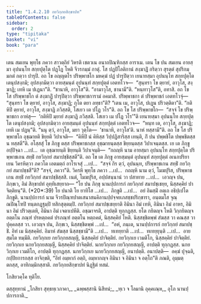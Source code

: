 ```yaml
---
title: "1.4.2.10 กยวิกฺกยสิกฺขาปท"
tableOfContents: false
sidebar:
  order: 2
type: "tipitaka"
basket: "vi"
book: "para"
---
```



<DynamicBreadcrumb />

<Division number="593" book="para">

<Paragraph number="2238" book="para">
เตน สมเยน พุทฺโธ ภควา สาวตฺถิยํ วิหรติ เชตวเน อนาถปิณฺฑิกสฺส อาราเม. เตน โข ปน สมเยน อายสฺมา อุปนนฺโท สกฺยปุตฺโต ปฏฺโฏ โหติ จีวรกมฺมํ กาตุํ. โส ปฏปิโลติกานํ สงฺฆาฏิํ กริตฺวา สุรตฺตํ สุปริกมฺมกตํ กตฺวา ปารุปิ. อถ โข อญฺญตโร ปริพฺพาชโก มหคฺฆํ ปฏํ ปารุปิตฺวา เยนายสฺมา อุปนนฺโท สกฺยปุตฺโต เตนุปสงฺกมิ; อุปสงฺกมิตฺวา อายสฺมนฺตํ อุปนนฺทํ สกฺยปุตฺตํ เอตทโวจ—  “สุนฺทรา โข ตฺยายํ, อาวุโส, สงฺฆาฏิ; เทหิ เม ปเฏนา”ติ. “ชานาหิ, อาวุโส”ติ. “อามาวุโส, ชานามี”ติ. “หนฺทาวุโส”ติ, อทาสิ. อถ โข โส ปริพฺพาชโก ตํ สงฺฆาฏิํ ปารุปิตฺวา ปริพฺพาชการามํ อคมาสิ. ปริพฺพาชกา ตํ ปริพฺพาชกํ เอตทโวจุํ—  “สุนฺทรา โข ตฺยายํ, อาวุโส, สงฺฆาฏิ; กุโต ตยา ลทฺธา”ติ? “เตน เม, อาวุโส, ปเฏน ปริวตฺติตา”ติ. “กติหิปิ ตฺยายํ, อาวุโส, สงฺฆาฏิ ภวิสฺสติ, โสเยว เต ปโฏ วโร”ติ.
</Paragraph>

<Paragraph number="2239" book="para">
อถ โข โส ปริพฺพาชโก—  “สจฺจํ โข ปริพฺพาชกา อาหํสุ—  ‘กติหิปิ มฺยายํ สงฺฆาฏิ ภวิสฺสติ. โสเยว เม ปโฏ วโร’”ติ เยนายสฺมา อุปนนฺโท สกฺยปุตฺโต เตนุปสงฺกมิ; อุปสงฺกมิตฺวา อายสฺมนฺตํ อุปนนฺทํ สกฺยปุตฺตํ เอตทโวจ—  “หนฺท เต, อาวุโส, สงฺฆาฏิ; เทหิ เม ปฏนฺ”ติ. “นนุ ตฺวํ, อาวุโส, มยา วุตฺโต—  ‘ชานาหิ, อาวุโส’ติ. นาหํ ทสฺสามี”ติ. อถ โข โส ปริพฺพาชโก อุชฺฌายติ ขิยฺยติ วิปาเจติ—  “คิหีปิ นํ คิหิสฺส วิปฺปฏิสาริสฺส เทนฺติ, กิํ ปน ปพฺพชิโต ปพฺพชิตสฺส น ทสฺสตี”ติ.
</Paragraph>

<Paragraph number="2240" book="para">
อโสฺสสุํ โข ภิกฺขู ตสฺส ปริพฺพาชกสฺส อุชฺฌายนฺตสฺส ขิยฺยนฺตสฺส วิปาเจนฺตสฺส. เย เต ภิกฺขู อปฺปิจฺฉา …เป…  เต อุชฺฌายนฺติ ขิยฺยนฺติ วิปาเจนฺติ—  “กถญฺหิ นาม อายสฺมา อุปนนฺโท สกฺยปุตฺโต ปริพฺพาชเกน สทฺธิํ กยวิกฺกยํ สมาปชฺชิสฺสตี”ติ.
</Paragraph>

<Paragraph number="2241" book="para">
อถ โข เต ภิกฺขู อายสฺมนฺตํ อุปนนฺทํ สกฺยปุตฺตํ อเนกปริยาเยน วิครหิตฺวา ภควโต เอตมตฺถํ อาโรเจสุํ …เป…  “สจฺจํ กิร ตฺวํ, อุปนนฺท, ปริพฺพาชเกน สทฺธิํ กยวิกฺกยํ สมาปชฺชสี”ติ? “สจฺจํ, ภควา”ติ. วิครหิ พุทฺโธ ภควา …เป…  กถญฺหิ นาม ตฺวํ, โมฆปุริส, ปริพฺพาชเกน สทฺธิํ กยวิกฺกยํ สมาปชฺชิสฺสสิ. เนตํ, โมฆปุริส, อปฺปสนฺนานํ วา ปสาทาย …เป…  เอวญฺจ ปน, ภิกฺขเว, อิมํ สิกฺขาปทํ อุทฺทิเสยฺยาถ—
</Paragraph>

</Division>
<Division number="594" book="para">

<Paragraph number="2242" book="para">
<Emphasis>“โย ปน ภิกฺขุ นานปฺปการกํ กยวิกฺกยํ สมาปชฺเชยฺย, นิสฺสคฺคิยํ ปาจิตฺติยนฺ”</Emphasis>ติ. (*20*:<Emphasis>39</Emphasis>)
</Paragraph>

</Division>
<Division number="595" book="para">

<Paragraph number="2243" book="para">
<Emphasis>โย ปนา</Emphasis>ติ โย ยาทิโส …เป…  <Emphasis>ภิกฺขู</Emphasis>ติ …เป…  อยํ อิมสฺมิํ อตฺเถ อธิปฺเปโต ภิกฺขูติ.
</Paragraph>

<Paragraph number="2244" book="para">
<Emphasis>นานปฺปการกํ</Emphasis> นาม จีวรปิณฺฑปาตเสนาสนคิลานปฺปจฺจยเภสชฺชปริกฺขารา, อนฺตมโส จุณฺณปิณฺโฑปิ ทนฺตกฏฺฐมฺปิ ทสิกสุตฺตมฺปิ.
</Paragraph>

<Paragraph number="2245" book="para">
<Emphasis>กยวิกฺกยํ สมาปชฺเชยฺยา</Emphasis>ติ อิมินา อิมํ เทหิ, อิมินา อิมํ อาหร, อิมินา อิมํ ปริวตฺเตหิ, อิมินา อิมํ เจตาเปหีติ. อชฺฌาจรติ, อาปตฺติ ทุกฺกฏสฺส. ยโต กยิตญฺจ โหติ วิกฺกยิตญฺจ อตฺตโน ภณฺฑํ ปรหตฺถคตํ ปรภณฺฑํ อตฺตโน หตฺถคตํ, นิสฺสคฺคิยํ โหติ. นิสฺสชฺชิตพฺพํ สํฆสฺส วา คณสฺส วา ปุคฺคลสฺส วา. เอวญฺจ ปน, ภิกฺขเว, นิสฺสชฺชิตพฺพํ …เป…  “อหํ, ภนฺเต, นานปฺปการกํ กยวิกฺกยํ สมาปชฺชิํ. อิทํ เม นิสฺสคฺคิยํ. อิมาหํ สํฆสฺส นิสฺสชฺชามี”ติ …เป…  ทเทยฺยาติ …เป…  ทเทยฺยุนฺติ …เป…  อายสฺมโต ทมฺมีติ.
</Paragraph>

</Division>
<Division number="596" book="para">

<Paragraph number="2246" book="para">
กยวิกฺกเย กยวิกฺกยสญฺญี, นิสฺสคฺคิยํ ปาจิตฺติยํ. กยวิกฺกเย เวมติโก, นิสฺสคฺคิยํ ปาจิตฺติยํ. กยวิกฺกเย นกยวิกฺกยสญฺญี, นิสฺสคฺคิยํ ปาจิตฺติยํ.
</Paragraph>

<Paragraph number="2247" book="para">
นกยวิกฺกเย กยวิกฺกยสญฺญี, อาปตฺติ ทุกฺกฏสฺส. นกยวิกฺกเย เวมติโก, อาปตฺติ ทุกฺกฏสฺส. นกยวิกฺกเย นกยวิกฺกยสญฺญี, อนาปตฺติ.
</Paragraph>

</Division>
<Division number="597" book="para">

<Paragraph number="2248" book="para">
อนาปตฺติ—  อคฺฆํ ปุจฺฉติ, กปฺปิยการกสฺส อาจิกฺขติ, “อิทํ อมฺหากํ อตฺถิ, อมฺหากญฺจ อิมินา จ อิมินา จ อตฺโถ”ติ ภณติ, อุมฺมตฺตกสฺส, อาทิกมฺมิกสฺสาติ.

</Paragraph>
</Division>

<Paragraph number="2249" type="center" book="para">
กยวิกฺกยสิกฺขาปทํ นิฏฺฐิตํ ทสมํ.

  
โกสิยวคฺโค ทุติโย.



</Paragraph>

<Paragraph number="2250" type="center" book="para">
ตสฺสุทฺทานํ


</Paragraph>

<Paragraph number="2251" type="verses" book="para">
_โกสิยา สุทฺธทฺเวภาคา,_  
_ฉพฺพสฺสานิ นิสีทนํ;_  
_ทฺเว จ โลมานิ อุคฺคเณฺห,_  
อุโภ นานปฺปการกาติ._
</Paragraph>